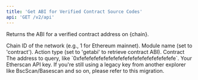 ```yaml
---
title: 'Get ABI for Verified Contract Source Codes'
api: 'GET /v2/api'
---
```



Returns the ABI for a verified contract address on {chain}.

  <ParamField query="chainid" type="string" initialValue="1" >
  Chain ID of the network (e.g., 1 for Ethereum mainnet).
</ParamField>
<ParamField query="module" type="string" initialValue="contract">
  Module name (set to 'contract').
</ParamField>
<ParamField query="action" type="string" initialValue="getabi">
  Action type (set to 'getabi' to retrieve contract ABI).
</ParamField>
<ParamField query="address" type="string" initialValue="0xBB9bc244D798123fDe783fCc1C72d3Bb8C189413">
  Contract The address to query, like `0xfefefefefefefefefefefefefefefefefefefefe`.
</ParamField>
<ParamField query="apikey" type="string" placeholder="YourApiKeyToken">
  Your Etherscan API key. If you're still using a legacy key from another explorer like BscScan/Basescan and so on, please refer to this migration.
</ParamField>
